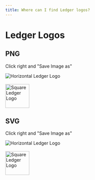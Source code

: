 ```yaml
---
title: Where can I find Ledger logos?
---
```


# Ledger Logos

## PNG

Click right and "Save Image as"

<div className="center" style={{backgroundColor: "#525252", padding: "5px"}}>
	<img src="/connectivity/ledger-horizontal.png" className="align-center" alt="Horizontal Ledger Logo"/> 
</div>
<br/>
<div className="center" style={{backgroundColor: "#525252", padding: "5px"}}>
	<img src="/connectivity/ledger-square.png" className="center" alt="Square Ledger Logo" width="75px" />
</div>

## SVG

Click right and "Save Image as"

<div className="center" style={{backgroundColor: "#525252", padding: "5px"}}>
	<img src="/connectivity/ledger-horizontal.svg" alt="Horizontal Ledger Logo"/>
</div>
<br/>
<div className="center" style={{backgroundColor: "#525252", padding: "5px"}}>
	<img src="/connectivity/ledger-square.svg" className="align-center center" alt="Square Ledger Logo" width="75px"/>
</div>